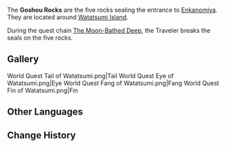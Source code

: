 {{Terminology Infobox
|type         = Exploration
|region       = Inazuma
|area         = Watatsumi Island
}}
The '''Goshou Rocks''' are the five rocks sealing the entrance to [[Enkanomiya]]. They are located around [[Watatsumi Island]].

During the quest chain [[The Moon-Bathed Deep]], the Traveler breaks the seals on the five rocks.

==Gallery==
<gallery>
World Quest Tail of Watatsumi.png|Tail
World Quest Eye of Watatsumi.png|Eye
World Quest Fang of Watatsumi.png|Fang
World Quest Fin of Watatsumi.png|Fin
</gallery>

==Other Languages==
{{Other Languages
|en       = Goshou Rocks
|zhs      = 五伤岩
|zhs_rm   = Wǔshāng-yán
|zht      = 五傷岩
|zht_rm   = Wǔshāng-yán
|zh_tl    = Five-Scar Rocks{{Sino|zh|ja}}
|ja       = 五傷岩
|ja_rm    = Goshou-gan{{Assumed}}
|ja_tl    = Five-Scar Rocks
|ko       = {{tt|오상암|五傷岩}}
|ko_rm    = Osang-am
|ko_tl    = Five-Scar Rocks{{Sino|ko|ja}}
|es       = Rocas goshou
|es_tl    = Goshou Rocks
|fr       = Rochers de Goshou
|fr_tl    = Goshou Rocks
|ru       = Скалы Госё
|ru_tl    = Goshou Rocks
|th       = Goshou Rock
|vi       = Mỏm Đá Goshou
|vi_tl    = 
|de       = Goshou-Felsen
|de_tl    = Goshou Rocks
|id       = Goshou Rocks
|pt       = Rochas Goshou
|pt_tl    = Goshou Rocks
|tr       = 
|tr_tl    = 
|it       = 
|it_tl    = 
}}

==Change History==
{{Change History|2.1}}